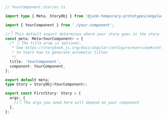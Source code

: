 ```ts
// YourComponent.stories.ts

import type { Meta, StoryObj } from '@junk-temporary-prototypes/angular';

import { YourComponent } from './your.component';

//👇 This default export determines where your story goes in the story list
const meta: Meta<YourComponent> = {
  /* 👇 The title prop is optional.
   * See https://storybook.js.org/docs/angular/configure/overview#configure-story-loading
   * to learn how to generate automatic titles
   */
  title: 'YourComponent',
  component: YourComponent,
};

export default meta;
type Story = StoryObj<YourComponent>;

export const FirstStory: Story = {
  args: {
    //👇 The args you need here will depend on your component
  },
};
```
